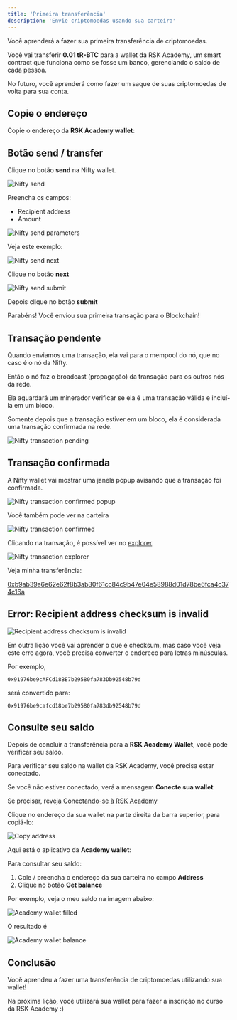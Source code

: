 ```yaml
---
title: 'Primeira transferência'
description: 'Envie criptomoedas usando sua carteira'
---
```


Você aprenderá a fazer sua primeira transferência de criptomoedas.

Você vai transferir **0.01 tR-BTC** para a wallet da RSK Academy, um smart contract
que funciona como se fosse um banco, gerenciando o saldo de cada pessoa.

No futuro, você aprenderá como fazer um saque de suas criptomoedas de volta para sua conta.

## Copie o endereço

Copie o endereço da **RSK Academy wallet**:

## Botão send / transfer

Clique no botão **send** na Nifty wallet.

![Nifty send](/images/classes/01/first-transfer/image-01.png)

Preencha os campos:

- Recipient address
- Amount

![Nifty send parameters](/images/classes/01/first-transfer/image-02.png)

Veja este exemplo:

![Nifty send next](/images/classes/01/first-transfer/image-03.png)

Clique no botão **next**

![Nifty send submit](/images/classes/01/first-transfer/image-05.png)

Depois clique no botão **submit**

Parabéns! Você enviou sua primeira transação para o Blockchain!

## Transação pendente

Quando enviamos uma transação, ela vai para o mempool do nó, que no caso é o nó da Nifty.

Então o nó faz o broadcast (propagação) da transação para os outros nós da rede.

Ela aguardará um minerador verificar se ela é uma transação válida e incluí-la em um bloco.

Somente depois que a transação estiver em um bloco, ela é considerada uma transação confirmada na rede.

![Nifty transaction pending](/images/classes/01/first-transfer/image-06.png)

## Transação confirmada

A Nifty wallet vai mostrar uma janela popup avisando que a transação foi confirmada.

![Nifty transaction confirmed popup](/images/classes/01/first-transfer/image-07.png)

Você também pode ver na carteira

![Nifty transaction confirmed](/images/classes/01/first-transfer/image-08.png)

Clicando na transação, é possível ver no [explorer](https://explorer.testnet.rsk.co/)

![Nifty transaction explorer](/images/classes/01/first-transfer/image-09.png)

Veja minha transferência:

[0xb9ab39a6e62e62f8b3ab30f61cc84c9b47e04e58988d01d78be6fca4c374c16a](https://explorer.testnet.rsk.co/tx/0xb9ab39a6e62e62f8b3ab30f61cc84c9b47e04e58988d01d78be6fca4c374c16a)

## Error: Recipient address checksum is invalid

![Recipient address checksum is invalid](/images/classes/01/first-transfer/image-04.png)

Em outra lição você vai aprender o que é checksum,
mas caso você veja este erro agora,
você precisa converter o endereço para letras minúsculas.

Por exemplo,

`0x91976be9cAFCd18BE7b29580fa783Db92548b79d`

será convertido para:

`0x91976be9cafcd18be7b29580fa783db92548b79d`

## Consulte seu saldo

Depois de concluir a transferência para a **RSK Academy Wallet**,
você pode verificar seu saldo.

Para verificar seu saldo na wallet da RSK Academy, você precisa estar conectado.

Se você não estiver conectado, verá a mensagem **Conecte sua wallet**

Se precisar, reveja
[Conectando-se à RSK Academy](/classes/01/connecting-to-academy)

Clique no endereço da sua wallet na parte direita da barra superior,
para copiá-lo:

![Copy address](/images/classes/01/first-transfer/image-14.png)

Aqui está o aplicativo da **Academy wallet**:

Para consultar seu saldo:

1. Cole / preencha o endereço da sua carteira no campo **Address**
2. Clique no botão **Get balance**

Por exemplo, veja o meu saldo na imagem abaixo:

![Academy wallet filled](/images/classes/01/first-transfer/image-12.png)

O resultado é

![Academy wallet balance](/images/classes/01/first-transfer/image-13.png)

## Conclusão

Você aprendeu a fazer uma transferência de criptomoedas utilizando sua wallet!

Na próxima lição, você utilizará sua wallet para fazer a inscrição no curso da RSK Academy :)
